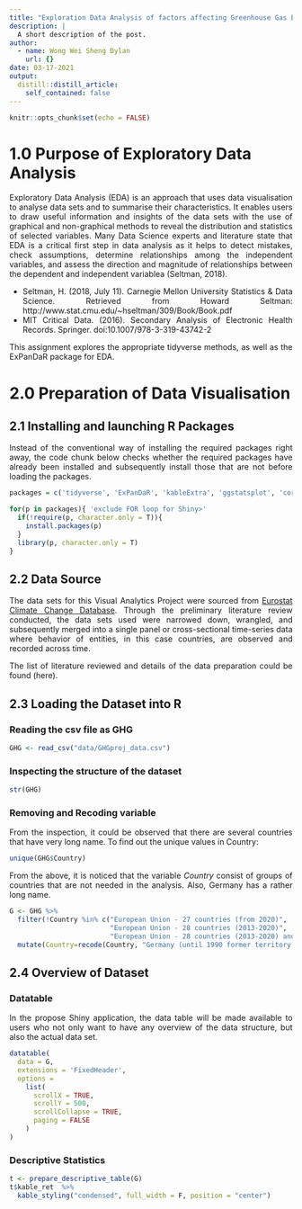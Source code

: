 ```yaml
---
title: "Exploration Data Analysis of factors affecting Greenhouse Gas Emission levels"
description: |
  A short description of the post.
author:
  - name: Wong Wei Sheng Dylan
    url: {}
date: 03-17-2021
output:
  distill::distill_article:
    self_contained: false
---
```


<style>
toc {
text-align: left
}
h1, h2, h3 {
text-align: left
}
body {
text-align: justify}
</style>

```r
knitr::opts_chunk$set(echo = FALSE)
```

# 1.0 Purpose of Exploratory Data Analysis

Exploratory Data Analysis (EDA) is an approach that uses data visualisation to analyse data sets and to summarise their characteristics. It enables users to draw useful information and insights of the data sets with the use of graphical and non-graphical methods to reveal the distribution and statistics of selected variables. Many Data Science experts and literature state that EDA is a critical first step in data analysis as it helps to detect mistakes, check assumptions, determine relationships among the independent variables, and assess the direction and magnitude of relationships between the dependent and independent variablea (Seltman, 2018).

* Seltman, H. (2018, July 11). Carnegie Mellon University Statistics & Data Science. Retrieved from Howard Seltman: http://www.stat.cmu.edu/~hseltman/309/Book/Book.pdf
* MIT Critical Data. (2016). Secondary Analysis of Electronic Health Records. Springer. doi:10.1007/978-3-319-43742-2

This assignment explores the appropriate tidyverse methods, as well as the ExPanDaR package for EDA.

# 2.0 Preparation of Data Visualisation

## 2.1 Installing and launching R Packages

Instead of the conventional way of installing the required packages right away, the code chunk below checks whether the required packages have already been installed and subsequently install those that are not before loading the packages.

```r
packages = c('tidyverse', 'ExPanDaR', 'kableExtra', 'ggstatsplot', 'corrplot', 'DT')

for(p in packages){ 'exclude FOR loop for Shiny>' 
  if(!require(p, character.only = T)){
    install.packages(p)
  }
  library(p, character.only = T)
}
```

## 2.2 Data Source

The data sets for this Visual Analytics Project were sourced from [Eurostat Climate Change Database](https://ec.europa.eu/eurostat/web/climate-change/data/database). Through the preliminary literature review conducted, the data sets used were narrowed down, wrangled, and subsequently merged into a single panel or cross-sectional time-series data where behavior of entities, in this case countries, are observed and recorded across time.

The list of literature reviewed and details of the data preparation could be found (here).

## 2.3 Loading the Dataset into R

### Reading the csv file as GHG

```r
GHG <- read_csv("data/GHGproj_data.csv")
```

### Inspecting the structure of the dataset

```r
str(GHG)
```

### Removing and Recoding variable

From the inspection, it could be observed that there are several countries that have very long name. To find out the unique values in Country:

```r
unique(GHG$Country)
```

From the above, it is noticed that the variable *Country* consist of groups of countries that are not needed in the analysis. Also, Germany has a rather long name.

```r
G <- GHG %>%
  filter(!Country %in% c("European Union - 27 countries (from 2020)",
                         "European Union - 28 countries (2013-2020)", 
                         "European Union - 28 countries (2013-2020) and Iceland under the Kyoto Protocol")) %>%
  mutate(Country=recode(Country, "Germany (until 1990 former territory of the FRG)" = "Germany"))
```

## 2.4 Overview of Dataset

### Datatable

In the propose Shiny application, the data table will be made available to users who not only want to have any overview of the data structure, but also the actual data set.

```r
datatable(
  data = G, 
  extensions = 'FixedHeader',
  options =
    list(
      scrollX = TRUE,
      scrollY = 500,
      scrollCollapse = TRUE,
      paging = FALSE
    )
)
```

### Descriptive Statistics

```r
t <- prepare_descriptive_table(G)
t$kable_ret  %>%
  kable_styling("condensed", full_width = F, position = "center")
```